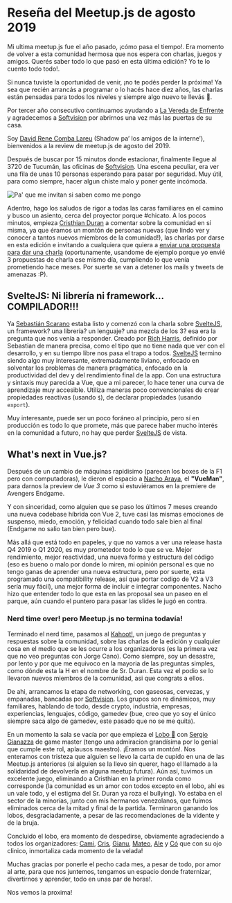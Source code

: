 

# Reseña del Meetup.js de agosto 2019

Mi ultima meetup.js fue el año pasado, ¡cómo pasa el tiempo!. Era momento de volver a esta comunidad hermosa que nos espera con charlas, juegos y amigos. Querés saber todo lo que pasó en esta última edición? Yo te lo cuento todo todo!.

Si nunca tuviste la oportunidad de venir, ¡no te podés perder la próxima! Ya sea que recién arrancás a programar o lo hacés hace diez años, las charlas están pensadas para todos los niveles y siempre algo nuevo te llevás 🙌.

Por tercer año consecutivo continuamos ayudando a [La Vereda de Enfrente](https://www.facebook.com/pg/vereda.d.enfrente2013) y agradecemos a [Softvision](http://www.linkedin.com/company/softvision/) por abrirnos una vez más las puertas de su casa.

Soy [David Rene Comba Lareu](https://twitter.com/shadow_of__soul) (Shadow pa’ los amigos de la interne’), bienvenidos a la review de meetup.js de agosto del 2019.

Después de buscar por 15 minutos donde estacionar, finalmente llegue al 3720 de Tucumán, las oficinas de [Softvision](http://www.linkedin.com/company/softvision/). Una escena peculiar, era ver una fila de unas 10 personas esperando para pasar por seguridad. Muy útil, para como siempre, hacer algun chiste malo y poner gente incómoda.

![Pa' que me invitan si saben como me pongo](/static/Blog/resena-meetup-agosto-2019/meme/1.jpg)

Adentro, hago los saludos de rigor a todas las caras familiares en el camino y busco un asiento, cerca del proyector porque #chicato. A los pocos minutos, empieza [Cristhian Duran](https://twitter.com/durancristhian) a comentar sobre la comunidad en sí misma, ya que éramos un montón de personas nuevas (que lindo ver y conocer a tantos nuevos miembros de la comunidad!), las charlas por darse en esta edición e invitando a cualquiera que quiera a [enviar una propuesta para dar una charla](https://github.com/meetupjs-ar/charlas/issues/new) (oportunamente, usandome de ejemplo porque yo envié 3 propuestas de charla ese mismo día, cumpliendo lo que venía prometiendo hace meses. Por suerte se van a detener los mails y tweets de amenazas :P).

## SvelteJS: Ni librería ni framework... COMPILADOR!!!

Ya [Sebastián Scarano](https://github.com/opensas) estaba listo y comenzó con la charla sobre [SvelteJS](https://svelte.dev), un framework? una librería? un lenguaje? una mezcla de los 3? esa era la pregunta que nos venía a responder. Creado por [Rich Harris](https://twitter.com/rich_harris), definido por Sebastian de manera precisa, como el tipo que no tiene nada que ver con el desarrollo, y en su tiempo libre nos pasa el trapo a todos. [SvelteJS](https://svelte.dev) termino siendo algo muy interesante, extremadamente liviano, enfocado en solventar los problemas de manera pragmática, enfocado en la productividad del dev y del rendimiento final de la app. Con una estructura y sintaxis muy parecida a Vue, que a mi parecer, lo hace tener una curva de aprendizaje muy accesible. Utiliza maneras poco convencionales de crear propiedades reactivas (usando `$`), de declarar propiedades (usando `export`).

Muy interesante, puede ser un poco foráneo al principio, pero sí en producción es todo lo que promete, más que parece haber mucho interés en la comunidad a futuro, no hay que perder [SvelteJS](https://svelte.dev) de vista.

## What's next in Vue.js?

Después de un cambio de máquinas rapidisimo (parecen los boxes de la F1 pero con computadoras), le dieron el espacio a [Nacho Araya](https://twitter.com/ianaya89), el **"VueMan"**, para darnos la preview de _Vue 3_ como si estuviéramos en la premiere de Avengers Endgame.

Y con sinceridad, como alguien que se paso los últimos 7 meses creando una nueva codebase híbrida con Vue 2, tuve casi las mismas emociones de suspenso, miedo, emoción, y felicidad cuando todo sale bien al final (Endgame no salio tan bien pero bue).

Más allá que está todo en papeles, y que no vamos a ver una release hasta Q4 2019 o Q1 2020, es muy prometedor todo lo que se ve. Mejor rendimiento, mejor reactividad, una nueva forma y estructura del código (eso es bueno o malo por donde lo miren, mi opinión personal es que no tengo ganas de aprender una nueva estructura, pero por suerte, esta programado una compatibility release, así que portar codigo de V2 a V3 sería muy fácil),
una mejor forma de incluir e integrar componentes. Nacho hizo que entender todo lo que esta en las proposal sea un paseo en el parque, aún cuando el puntero para pasar las slides le jugó en contra.

### Nerd time over! pero Meetup.js no termina todavía!

Terminado el nerd time, pasamos al [Kahoot!](https://kahoot.it/), un juego de preguntas y respuestas sobre la comunidad, sobre las charlas de la edición y cualquier cosa en el medio que se les ocurre a los organizadores (es la primera vez que no veo preguntas con Jorge Cano). Como siempre, soy un desastre, por lento y por que me equivoco en la mayoria de las preguntas simples, como dónde esta la H en el nombre de Sr. Duran. Esta vez el podio se lo llevaron nuevos miembros de la comunidad, asi que congrats a ellos.

De ahi, arrancamos la etapa de networking, con gaseosas, cervezas, y empanadas, bancadas por [Softvision](http://www.linkedin.com/company/softvision/). Los grupos son re dinámicos, muy familiares, hablando de todo, desde crypto, industria, empresas, experiencias, lenguajes, código, gamedev (bue, creo que yo soy el único siempre saca algo de gamedev, este pasado que no se me quita).

En un momento la sala se vacía por que empieza el [Lobo 🐺](https://es.wikipedia.org/wiki/Los_hombres_lobo_de_Castronegro) con [Sergio Gianazza](https://twitter.com/srgianu) de game master (tengo una admiracion grandísima por lo genial que cumple este rol, aplausos maestro). ¡Eramos un montón!. Nos enteramos con tristeza que alguien se llevo la carta de cupido en una de las Meetup.js anteriores
(si alguien se la llevo sin querer, hago el llamado a la solidaridad de devolverla en alguna meetup futura). Aún así, tuvimos un excelente juego, eliminando a Cristhian en la primer ronda como corresponde (la comunidad es un amor con todos excepto en el lobo, ahí es un vale todo, y el estigma del Sr. Duran ya roza el bullying). Yo estaba en el sector de la minorías, junto con mis hermanos venezolanos, que fuimos eliminados cerca de la mitad y final de la partida. Terminaron ganando los lobos, desgraciadamente, a pesar de las recomendaciones de la vidente y de la bruja.

Concluido el lobo, era momento de despedirse, obviamente agradeciendo a todos los organizadores: [Cami](https://twitter.com/camilunghi), [Cris](https://twitter.com/DuranCristhian), [Gianu](https://twitter.com/srgianu), [Mateo](https://twitter.com/mateosilguero1), [Ale](https://twitter.com/a0viedo) y [Có](https://twitter.com/co_constanza) que con su ojo clinico, inmortaliza cada momento de la velada!

Muchas gracias por ponerle el pecho cada mes, a pesar de todo, por amor al arte, para que nos juntemos, tengamos un espacio donde fraternizar, divertirnos y aprender, todo en unas par de horas!.

Nos vemos la proxima!

<script async src="https://platform.twitter.com/widgets.js" charSet="utf-8" />
